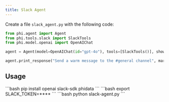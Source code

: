 ```yaml
---
title: Slack Agent
---
```


Create a file `slack_agent.py` with the following code:

```python slack_agent.py
from phi.agent import Agent
from phi.tools.slack import SlackTools
from phi.model.openai import OpenAIChat

agent = Agent(model=OpenAIChat(id="gpt-4o"), tools=[SlackTools()], show_tool_calls=True)

agent.print_response("Send a warm message to the #general channel", markdown=True)
```

## Usage

<Steps>
  <Snippet file="create-venv-step.mdx" />

  <Step title="Install libraries">
    ```bash
    pip install openai slack-sdk phidata
    ```
  </Step>

  <Step title="Set environment variables">
    ```bash
    export SLACK_TOKEN=****
    ```
  </Step>

  <Step title="Run the agent">
    ```bash
    python slack-agent.py
    ```
  </Step>

</Steps>